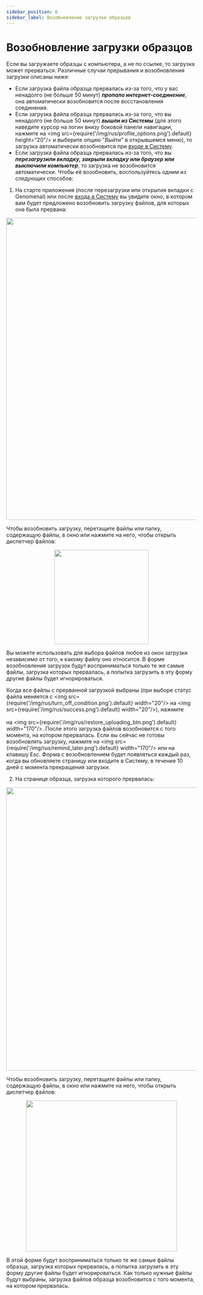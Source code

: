 ```yaml
---
sidebar_position: 6
sidebar_label: Возобновление загрузки образцов
---
```


# Возобновление загрузки образцов

Если вы загружаете образцы с компьютера, а не по ссылке, то загрузка может прерваться.
Различные случаи прерывания и возобновления загрузки описаны ниже:
- Если загрузка файла образца прервалась из-за того, что у вас ненадолго (не больше 50
минут) ***пропало интернет-соединение***, она автоматически возобновится после восстановления соединения.
- Если загрузка файла образца прервалась из-за того, что вы ненадолго (не больше 50 минут) ***вышли из Системы***
(для этого наведите курсор на логин внизу боковой панели навигации,
нажмите на <img src={require('/img/rus/profile_options.png').default} height="20"/> и выберите
опцию "*Выйти*" в открывшемся меню), то загрузка автоматически возобновится при [входе в Систему](/log_in#sign-in).
- Если загрузка файла образца прервалась из-за того, что
вы ***перезагрузили вкладку, закрыли вкладку или браузер или выключили компьютер***, то загрузка не
возобновится автоматически. Чтобы её возобновить, воспользуйтесь одним из следующих способов:
1. На старте приложения (после перезагрузки или открытия вкладки с Genomenal) или
после [входа в Систему](/log_in#sign-in) вы увидите окно, в котором вам будет предложено возобновить
загрузку файлов, для которых она была прервана:

<p align="center">
<img src={require('/img/rus/restore_uploading.png').default} width="800"/>
</p>

Чтобы возобновить загрузку, перетащите файлы или папку, содержащую файлы, в окно или нажмите на него,
чтобы открыть диспетчер файлов:

<p align="center">
<img src={require('/img/rus/failed_upload_window.png').default} width="250"/>
</p>

Вы можете использовать для выбора файлов любое из окон загрузки независимо от того, к какому файлу оно относится.
В форме возобновления загрузок будут восприниматься только те же самые файлы, загрузка которых прервалась,
а попытка загрузить в эту форму другие файлы будет игнорироваться.

Когда все файлы с прерванной загрузкой выбраны (при выборе
статус файла меняется с <img src={require('/img/rus/turn_off_condition.png').default} width="20"/> на <img src={require('/img/rus/success.png').default} width="20"/>),
нажмите<br></br>на <img src={require('/img/rus/restore_uploading_btn.png').default} width="170"/>.
После этого загрузка файлов возобновится с того момента, на котором прервалась.
Если вы сейчас не готовы возобновлять загрузку,
нажмите на <img src={require('/img/rus/remind_later.png').default} width="170"/> или на клавишу Esc.
Форма с возобновлением будет появляться каждый раз, когда вы обновляете страницу или входите
в Систему, в течение 10 дней с момента прекращения загрузки.

2. На странице образца, загрузка которого прервалась:

<p align="center">
<img src={require('/img/rus/failed_upload_on_sample_page.png').default} width="750"/>
</p>

Чтобы возобновить загрузку, перетащите файлы или папку, содержащую файлы, в окно или нажмите на него,
чтобы открыть диспетчер файлов:

<p align="center">
<img src={require('/img/rus/upload_window_on_sample_page.png').default} width="400"/>
</p>

В этой форме будут восприниматься только те же самые файлы образца, загрузка которых прервалась,
а попытка загрузить в эту форму другие файлы будет игнорироваться.
Как только нужные файлы будут выбраны, загрузка файлов образца возобновится с того момента,
на котором прервалась.
